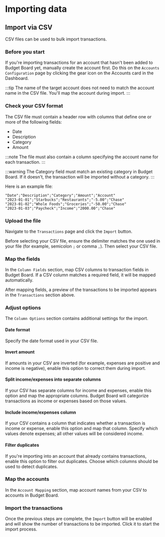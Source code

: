 # Importing data

## Import via CSV

CSV files can be used to bulk import transactions.

### Before you start

If you're importing transactions for an account that hasn't been added to Budget Board yet, manually create the account first. Do this on the `Accounts Configuration` page by clicking the gear icon on the Accounts card in the Dashboard.

:::tip
The name of the target account does not need to match the account name in the CSV file. You'll map the account during import.
:::

### Check your CSV format

The CSV file must contain a header row with columns that define one or more of the following fields:

- Date
- Description
- Category
- Amount

:::note
The file must also contain a column specifying the account name for each transaction.
:::

:::warning
The Category field must match an existing category in Budget Board. If it doesn't, the transaction will be imported without a category.
:::

Here is an example file:

```csv title="transactions.csv"
"Date";"Description";"Category";"Amount";"Account"
"2023-01-01";"Starbucks";"Restaurants";"-5.00";"Chase"
"2023-01-02";"Whole Foods";"Groceries";"-50.00";"Chase"
"2023-01-03";"Paycheck";"Income";"2000.00";"Chase"
```

### Upload the file

Navigate to the `Transactions` page and click the `Import` button.

Before selecting your CSV file, ensure the delimiter matches the one used in your file (for example, semicolon `;` or comma `,`). Then select your CSV file.

### Map the fields

In the `Column Fields` section, map CSV columns to transaction fields in Budget Board. If a CSV column matches a required field, it will be mapped automatically.

After mapping fields, a preview of the transactions to be imported appears in the `Transactions` section above.

### Adjust options

The `Column Options` section contains additional settings for the import.

#### Date format

Specify the date format used in your CSV file.

#### Invert amount

If amounts in your CSV are inverted (for example, expenses are positive and income is negative), enable this option to correct them during import.

#### Split income/expenses into separate columns

If your CSV has separate columns for income and expenses, enable this option and map the appropriate columns. Budget Board will categorize transactions as income or expenses based on those values.

#### Include income/expenses column

If your CSV contains a column that indicates whether a transaction is income or expense, enable this option and map that column. Specify which values denote expenses; all other values will be considered income.

#### Filter duplicates

If you're importing into an account that already contains transactions, enable this option to filter out duplicates. Choose which columns should be used to detect duplicates.

### Map the accounts

In the `Account Mapping` section, map account names from your CSV to accounts in Budget Board.

### Import the transactions

Once the previous steps are complete, the `Import` button will be enabled and will show the number of transactions to be imported. Click it to start the import process.
